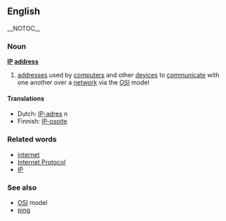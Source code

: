 ==English== {{wikipedia}} __NOTOC__

===Noun===
'''[[IP]] [[address]]'''

# {{internet}} [[address]]es used by [[computer]]s and other [[device]]s to [[communicate]] with one another over a [[network]] via the [[OSI]] model

====Translations====
*Dutch: [[IP-adres]] ''n''
*Finnish:  [[IP-osoite]]

===Related words===
* [[internet]]
* [[Internet Protocol]]
* [[IP]]

===See also===
* [[OSI]] model
* [[ping]]